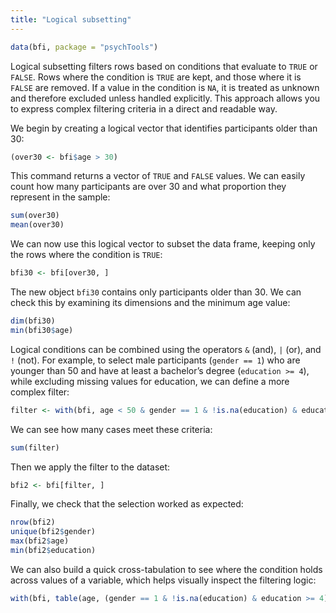```yaml
---
title: "Logical subsetting"
---
```


```r
data(bfi, package = "psychTools")
```


Logical subsetting filters rows based on conditions that evaluate to `TRUE` or `FALSE`. Rows where the condition is `TRUE` are kept, and those where it is `FALSE` are removed. If a value in the condition is `NA`, it is treated as unknown and therefore excluded unless handled explicitly. This approach allows you to express complex filtering criteria in a direct and readable way.

We begin by creating a logical vector that identifies participants older than 30:

```r
(over30 <- bfi$age > 30)
```

This command returns a vector of `TRUE` and `FALSE` values. We can easily count how many participants are over 30 and what proportion they represent in the sample:

```r
sum(over30)
mean(over30)
```

We can now use this logical vector to subset the data frame, keeping only the rows where the condition is `TRUE`:

```r
bfi30 <- bfi[over30, ]
```

The new object `bfi30` contains only participants older than 30. We can check this by examining its dimensions and the minimum age value:

```r
dim(bfi30)
min(bfi30$age)
```

Logical conditions can be combined using the operators `&` (and), `|` (or), and `!` (not). For example, to select male participants (`gender == 1`) who are younger than 50 and have at least a bachelor’s degree (`education >= 4`), while excluding missing values for education, we can define a more complex filter:

```r
filter <- with(bfi, age < 50 & gender == 1 & !is.na(education) & education >= 4)
```

We can see how many cases meet these criteria:

```r
sum(filter)
```

Then we apply the filter to the dataset:

```r
bfi2 <- bfi[filter, ]
```

Finally, we check that the selection worked as expected:

```r
nrow(bfi2)
unique(bfi2$gender)
max(bfi2$age)
min(bfi2$education)
```

We can also build a quick cross-tabulation to see where the condition holds across values of a variable, which helps visually inspect the filtering logic:

```r
with(bfi, table(age, (gender == 1 & !is.na(education) & education >= 4)))
```






















